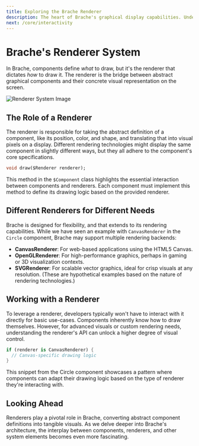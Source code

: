 ```yaml
---
title: Exploring the Brache Renderer
description: The heart of Brache's graphical display capabilities. Understand how renderers bring components to life.
next: /core/interactivity
---
```


# Brache's Renderer System

In Brache, components define _what_ to draw, but it's the renderer that dictates _how_ to draw it. The renderer is the bridge between abstract graphical components and their concrete visual representation on the screen.

![Renderer System Image](./path-to-renderer-system-image.png)

## The Role of a Renderer

The renderer is responsible for taking the abstract definition of a component, like its position, color, and shape, and translating that into visual pixels on a display. Different rendering technologies might display the same component in slightly different ways, but they all adhere to the component's core specifications.

```dart
void draw($Renderer renderer);
```

This method in the `$Component` class highlights the essential interaction between components and renderers. Each component must implement this method to define its drawing logic based on the provided renderer.

## Different Renderers for Different Needs

Brache is designed for flexibility, and that extends to its rendering capabilities. While we have seen an example with `CanvasRenderer` in the `Circle` component, Brache may support multiple rendering backends:

- **CanvasRenderer**: For web-based applications using the HTML5 Canvas.
- **OpenGLRenderer**: For high-performance graphics, perhaps in gaming or 3D visualization contexts.
- **SVGRenderer**: For scalable vector graphics, ideal for crisp visuals at any resolution.
  (These are hypothetical examples based on the nature of rendering technologies.)

## Working with a Renderer

To leverage a renderer, developers typically won't have to interact with it directly for basic use-cases. Components inherently know how to draw themselves. However, for advanced visuals or custom rendering needs, understanding the renderer's API can unlock a higher degree of visual control.

```dart
if (renderer is CanvasRenderer) {
  // Canvas-specific drawing logic
}
```

This snippet from the Circle component showcases a pattern where components can adapt their drawing logic based on the type of renderer they're interacting with.

## Looking Ahead

Renderers play a pivotal role in Brache, converting abstract component definitions into tangible visuals. As we delve deeper into Brache's architecture, the interplay between components, renderers, and other system elements becomes even more fascinating.
